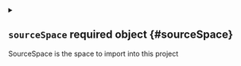 

<Metadata />



<details className="config-field" data-expandable="true">
<summary>

## `sourceSpace` <span className="config-field-required" data-required="false">required</span> <span className="config-field-type">object</span> <span className="config-field-default"></span> <span className="config-field-enum"></span> {#sourceSpace}

SourceSpace is the space to import into this project

</summary>

<PartialSourceSpacereference />


</details>
